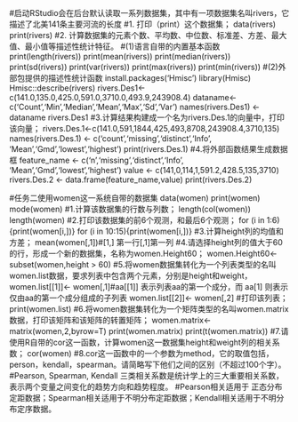 #启动RStudio会在后台默认读取一系列数据集，其中有一项数据集名叫rivers，它描述了北美141条主要河流的长度
#1.	打印（print）这个数据集；
data(rivers)
print(rivers)
#2.	计算数据集的元素个数、平均数、中位数、标准差、方差、最大值、最小值等描述性统计特征。
#(1)语言自带的内置基本函数
print(length(rivers))
print(mean(rivers))
print(median(rivers))
print(sd(rivers))
print(var(rivers))
print(max(rivers))
print(min(rivers))
#(2)外部包提供的描述性统计函数
install.packages('Hmisc')
library(Hmisc)
Hmisc::describe(rivers)
rivers.Des1<-c(141.0,135.0,425.0,591.0,3710.0,493.9,243908.4)
dataname<-c('Count','Min','Median','Mean','Max','Sd','Var')
names(rivers.Des1) <-dataname
rivers.Des1
#3.计算结果构建成一个名为rivers.Des.1的向量中，打印该向量；
rivers.Des.1<-c(141.0,591,1844,425,493,8708,243908.4,3710,135)
names(rivers.Des.1) <- c('count','missing','distinct','Info',
                  'Mean','Gmd','lowest','highest')
print(rivers.Des.1)
#4.将外部函数结果生成数据框
feature_name <- c('n','missing','distinct','Info',
                  'Mean','Gmd','lowest','highest')
value <- c(141,0,114,1,591.2,428.5,135,3710)
rivers.Des.2 <- data.frame(feature_name,value)
print(rivers.Des.2)

#任务二使用women这一系统自带的数据集
data(women)
print(women)
mode(women)
#1.计算该数据集的行数与列数；
length(col(women))
length(women)
#2.打印该数据集的前6个观测，和最后6个观测；
for (i in 1:6){print(women[i,])}
for (i in 10:15){print(women[i,])}
#3.计算height列的均值和方差；
mean(women[,1])#[1,] 第一行[,1]第一列
#4.请选择height列的值大于60的行，形成一个新的数据集，名称为women.Height60；
women.Height60<- subset(women,height > 60)
#5.将women数据集转化为一个列表类型的名叫women.list数据，要求列表中包含两个元素，分别是height和weight，
women.list[[1]]<- women[,1]#aa[[1]] 表示列表aa的第一个成分，而 aa[1] 则表示仅由aa的第一个成分组成的子列表
women.list[[2]]<- women[,2]
  #打印该列表；
print(women.list)
#6.将women数据集转化为一个矩阵类型的名叫women.matrix数据，打印该矩阵和该矩阵的转置矩阵；
women.matrix<-matrix(women,2,byrow=T)
print(women.matrix)
print(t(women.matrix))
#7.请使用R自带的cor这一函数，计算women这一数据集height和weight列的相关系数；
cor(women)
#8.cor这一函数中的一个参数为method，它的取值包括，person，kendall，spearman。请简略写下他们之间的区别（不超过100个字）。
#Pearson, Spearman, Kendall 三类相关系数是统计学上的三大重要相关系数，表示两个变量之间变化的趋势方向和趋势程度。
#Pearson相关适用于 正态分布 定距数据；Spearman相关适用于不明分布定距数据；Kendall相关适用于不明分布定序数据。

